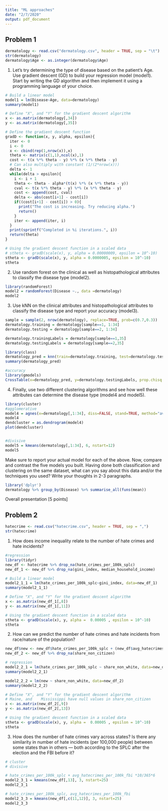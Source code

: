 ```yaml
---
title: "ML approaches"
date: "2/7/2020"
output: pdf_document
---
```



## Problem 1

```r
dermatology <- read.csv("dermatology.csv", header = TRUE, sep = "\t")
str(dermatology)
dermatology$Age <- as.integer(dermatology$Age)
```

1. Let’s try determining the type of disease based on the patient’s Age. Use gradient descent (GD) to build your regression model (model1). Start by writing the GD algorithm and then implement it using a programming language of your choice.

```r
# Build a linear model
model1 = lm(Disease~Age, data=dermatology)
summary(model1)

# Define "X", and "Y" for the gradient descent algorithm
x <- as.matrix(dermatology[,34])
y <- as.matrix(dermatology[,35])

# Define the gradient descent function
gradD <- function(x, y, alpha, epsilon){
  iter <- 0
  i <- 0
  x <- cbind(rep(1,nrow(x)),x)
  theta <- matrix(c(1,1),ncol(x),1)
  cost <- t(x %*% theta - y) %*% (x %*% theta - y) 
  # Can also multiply with constant (1/(2*nrow(x))) 
  delta <- 1
  while(delta > epsilon){
    i <- i + 1
    theta <- theta - alpha*(t(x) %*% (x %*% theta - y))
    cval <- t(x %*% theta - y) %*% (x %*% theta - y)
    cost <- append(cost, cval)
    delta <- abs(cost[i+1] - cost[i])
    if((cost[i+1] - cost[i]) > 0){
      print("The cost is increasing. Try reducing alpha.")
      return()
    }
    iter <- append(iter, i)
  }
  print(sprintf("Completed in %i iterations.", i))
  return(theta)
}

# Using the gradient descent function in a scaled data 
# stheta <- gradD(scale(x), y, alpha = 0.00000009, epsilon = 10^-10)
stheta <- gradD(scale(x), y, alpha = 0.0000005, epsilon = 10^-10)
stheta

```

2. Use random forest on the clinical as well as histopathological attributes to classify the disease type (model2).

```r
library(randomForest)
model2 = randomForest(Disease ~., data =dermatology)
model2
```

3. Use kNN on the clinical attributes and histopathological attributes to classify the disease type and report your accuracy (model3).

```r
sample = sample(2, nrow(dermatology), replace=TRUE, prob=c(0.7,0.3))
dermatology.training = dermatology[sample==1, 1:34]
dermatology.testing = dermatology[sample==2, 1:34]

dermatology.trainingLabels = dermatology[sample==1,35]
dermatology.testingLabels = dermatology[sample==2,35]

library(class)
dermatology_pred = knn(train=dermatology.training, test=dermatology.testing, cl=dermatology.trainingLabels, k=3)
summary(dermatology_pred)

#accuracy
library(gmodels)
CrossTable(x=dermatology_pred, y=dermatology.testingLabels, prop.chisq = FALSE)
```

4. Finally, use two different clustering algorithms and see how well these attributes can determine the disease type (model4 and model5).

```r
library(cluster)
#agglomerative
model4 = agnes(x=dermatology[,1:34], diss=FALSE, stand=TRUE, method="average")
model4
dendcluster = as.dendrogram(model4)
plot(dendcluster)


#divisive
model5 = kmeans(dermatology[,1:34], 6, nstart=12)
model5
```

Make sure to report your actual model for each of the above. Now, compare and contrast the five models you built. Having done both classification and clustering on the same dataset, what can you say about this data and/or the techniques you used? Write your thoughts in 2-3 paragraphs.

```r
library('dplyr')
dermatology %>% group_by(Disease) %>% summarise_all(funs(mean))
```
Overall presentation [5 points]

## Problem 2

```r
hatecrime <- read.csv("hatecrime.csv", header = TRUE, sep = ",")
str(hatecrime)
```

1. How does income inequality relate to the number of hate crimes and hate incidents? 

```r
#regression
library(tidyr)
new_df <- hatecrime %>% drop_na(hate_crimes_per_100k_splc)
new_df_1 <- new_df %>% drop_na(gini_index, median_household_income)

# Build a linear model
model2_1_1 = lm(hate_crimes_per_100k_splc~gini_index, data=new_df_1)
summary(model2_1_1)

# Define "X", and "Y" for the gradient descent algorithm
x <- as.matrix(new_df_1[,8])
y <- as.matrix(new_df_1[,11])

# Using the gradient descent function in a scaled data 
stheta <- gradD(scale(x), y, alpha =  0.00005 , epsilon = 10^-10)
stheta
```

2. How can we predict the number of hate crimes and hate incidents from race/nature of the population?

```r
new_df$new <- new_df$hate_crimes_per_100k_splc + (new_df$avg_hatecrimes_per_100k_fbi)*10/365*6
new_df_2 <- new_df %>% drop_na(share_non_citizen)

# regression
model2_2_1 = lm(hate_crimes_per_100k_splc ~ share_non_white, data=new_df_2)
summary(model2_2_1)

model2_2_2 = lm(new ~ share_non_white, data=new_df_2)
summary(model2_2_2)

# Define "X", and "Y" for the gradient descent algorithm
# Maine, and 	Mississippi have null values in share_non_citizen
x <- as.matrix(new_df_2[,9])
y <- as.matrix(new_df_2[,13])

# Using the gradient descent function in a scaled data 
stheta <- gradD(scale(x), y, alpha =  0.00005 , epsilon = 10^-10)
stheta
```

3. How does the number of hate crimes vary across states? Is there any similarity in number of hate incidents (per 100,000 people) between some states than in others — both according to the SPLC after the election and the FBI before it? 

```r

# cluster
# divisive

# hate_crimes_per_100k_splc + avg_hatecrimes_per_100k_fbi *10/365*6
model2_3_1 = kmeans(new_df[,13], 3, nstart=25)
model2_3_1

# hate_crimes_per_100k_splc, avg_hatecrimes_per_100k_fbi
model2_3_3 = kmeans(new_df[,c(11,12)], 3, nstart=25)
model2_3_3

```
